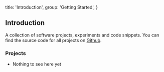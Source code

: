 
  title: 'Introduction',
  group: 'Getting Started',
}

## Introduction

A collection of software projects, experiments and code snippets. You can find the source code for all projects on [Github](https://github.com/albertocevallos).

### Projects

- Nothing to see here yet

